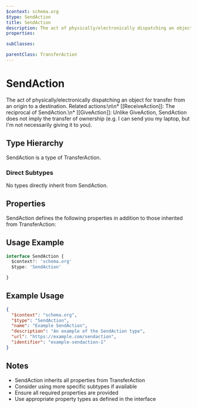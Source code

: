 ```yaml
---
$context: schema.org
$type: SendAction
title: SendAction
description: The act of physically/electronically dispatching an object for transfer from an origin to a destination. Related actions:\n\n* [[ReceiveAction]]: The reciprocal of SendAction.\n* [[GiveAction]]: Unlike GiveAction, SendAction does not imply the transfer of ownership (e.g. I can send you my laptop, but I'm not necessarily giving it to you).
properties:

subClasses:

parentClass: TransferAction
---
```


# SendAction

The act of physically/electronically dispatching an object for transfer from an origin to a destination. Related actions:\n\n* [[ReceiveAction]]: The reciprocal of SendAction.\n* [[GiveAction]]: Unlike GiveAction, SendAction does not imply the transfer of ownership (e.g. I can send you my laptop, but I'm not necessarily giving it to you).

## Type Hierarchy

SendAction is a type of TransferAction.

### Direct Subtypes

No types directly inherit from SendAction.

## Properties

SendAction defines the following properties in addition to those inherited from TransferAction:



## Usage Example

```typescript
interface SendAction {
  $context?: 'schema.org'
  $type: 'SendAction'

}
```

## Example Usage

```json
{
  "$context": "schema.org",
  "$type": "SendAction",
  "name": "Example SendAction",
  "description": "An example of the SendAction type",
  "url": "https://example.com/sendaction",
  "identifier": "example-sendaction-1"
}
```

## Notes

- SendAction inherits all properties from TransferAction
- Consider using more specific subtypes if available
- Ensure all required properties are provided
- Use appropriate property types as defined in the interface
